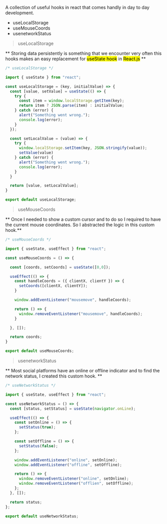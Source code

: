 
A collection of useful hooks in react that comes handly in day to day development.

- useLocalStorage
- useMouseCoords
- usenetworkStatus

> useLocalStorage

** Storing data persistently is something that we encounter very often this hooks makes an easy replacement for <mark>useState hook</mark> in <mark>React.js</mark> **



```js
/* useLocalStorage */

import { useState } from "react";

const useLocalStorage = (key, initialValue) => {
  const [value, setValue] = useState(() => {
    try {
      const item = window.localStorage.getItem(key);
      return item ? JSON.parse(item) : initialValue;
    } catch (error) {
      alert("Something went wrong.");
      console.log(error);    
    }
  });

  const setLocalValue = (value) => {
    try {
      window.localStorage.setItem(key, JSON.stringify(value));
      setValue(value)
    } catch (error) {
      alert("Something went wrong.");
      console.log(error);   
    }
  }

  return [value, setLocalValue];
}

export default useLocalStorage;
```

> useMouseCoords 

** Once I needed to show a custom cursor and to do so I required to have the current mouse coordinates. So I abstracted the logic in this custom hook.**

```js
/* useMouseCoords */

import { useState, useEffect } from "react";

const useMouseCoords = () => {

  const [coords, setCoords] = useState([0,0]);

  useEffect(() => {
    const handleCoords = ({ clientX, clientY }) => {
      setCoords([clientX, clientY]);
    }

    window.addEventListener("mousemove", handleCoords);

    return () => {
      window.removeEventListener("mousemove", handleCoords);
    }

  }, []);

  return coords;
}

export default useMouseCoords;
```

> usenetworkStatus 

** Most social platforms have an online or offline indicator and to find the network status, I created this custom hook. **

```js
/* useNetworkStatus */

import { useState, useEffect } from "react";

const useNetworkStatus = () => {
  const [status, setStatus] = useState(navigator.onLine);

  useEffect(() => {
    const setOnline = () => {
      setStatus(true);
    };

    const setOffline = () => {
      setStatus(false);
    };

    window.addEventListener("online", setOnline);
    window.addEventListener("offline", setOffline);

    return () => {
      window.removeEventListener("online", setOnline);
      window.removeEventListener("offlien", setOffline);
    };
  }, []);

  return status;
};

export default useNetworkStatus;
```
